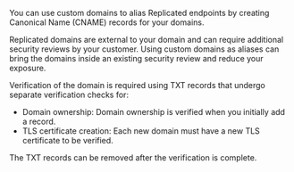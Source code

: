 You can use custom domains to alias Replicated endpoints by creating Canonical Name (CNAME) records for your domains.

Replicated domains are external to your domain and can require additional security reviews by your customer. Using custom domains as aliases can bring the domains inside an existing security review and reduce your exposure.

Verification of the domain is required using TXT records that undergo separate verification checks for:

- Domain ownership: Domain ownership is verified when you initially add a record.
- TLS certificate creation: Each new domain must have a new TLS certificate to be verified.

The TXT records can be removed after the verification is complete.